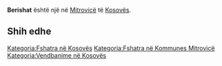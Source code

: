 {{Fshat në 
 | Emri                = Berishat
 | EmriAlt                = 
 | NAME_SHORT_FORM=      
 | NAME_GENERIC=      
 | NAME_SORT_NAME_RO=      BERISHAT
 | FULL_NAME_RO = Berishat
 | FULL_NAME_ND_RO=Berishat
 | SORT_NAME_RG=BERISHAT
 | FULL_NAME_RG=Berishat
 | FULL_NAME_ND_RG=Berishat
 | SRP_NAME_SHORT_FORM=      
 | SRP_NAME_GENERIC=      
 | SRP_NAME_SORT_NAME_RO=      
 | SRP_FULL_NAME_RO = 
 | SRP_FULL_NAME_ND_RO=
 | SRP_SORT_NAME_RG=
 | SRP_FULL_NAME_RG=
 | SRP_FULL_NAME_ND_RG=
 | Emri (Rasa dhanore) = 
 | Figura              = 
 | Shteti              = Kosovo
 | Komuna              = Mitrovicë
 | Kodi postar         = 
 | Sipërfaqja          = 

 | Popullsia           = 

 | Regj. i popullsisë  = 
 | Dend. e popullsisë  = 
 | Faqja zyrtare       = 
 <!--- Koordinatat ----> 
 | Gjerësia            = 42.533333
 | Gjatësia            = 20.85
 | Lartësia            = 
}}
'''Berishat''' është një [[]] në [[Mitrovicë]] të [[Kosovës]].

<!-- == Gjeografia == -->
<!-- == Historia == -->
<!-- == Demografia == -->
== Shih edhe ==
{{Komuna Mitrovicë}}
{{Kosovo-Administrata-Cung}}

[[Kategoria:Fshatra në Kosovës]]
[[Kategoria:Fshatra në Kommunes Mitrovicë]]
[[Kategoria:Vendbanime në Kosovës]]